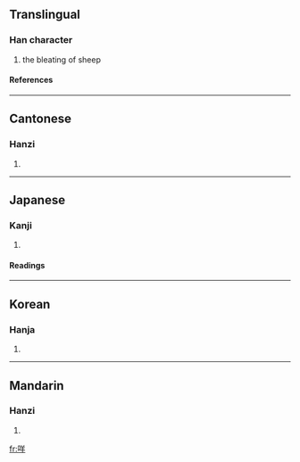 ==Translingual==
===Han character===
{{Han char|rn=30|rad=口|as=06|sn=9|four=6805<sub>1</sub>|canj=口廿手 (RTQ)}}
# the bleating of sheep
====References====
{{Han ref|kx=0186.130|dkj=03540|dj=0405.340|hdz=10622.050|uh=54A9|ud=21673|bh=ABA7|bd=43943}}
----
==Cantonese==
===Hanzi===
{{yue-hanzi|jyut=|y=me1}}
# {{defn|Cantonese}}
----
==Japanese==
===Kanji===
{{ja-kanji|grade=|rs=口06}}
# {{defn|Japanese}} 
====Readings====
{{ja-readings|on=[[び]] (bi), [[み]] (mi)|kun=}}
----
==Korean==
===Hanja===
{{ko-hanja|hangeul=미|rv=mi|mr=mi}}
# {{defn|Korean}}
----
==Mandarin==
===Hanzi===
{{cmn-hanzi|pin=[[miē]] ([[mie1]])|wg=mieh<sup>1</sup>}}
# {{defn|Mandarin}}

[[fr:咩]]